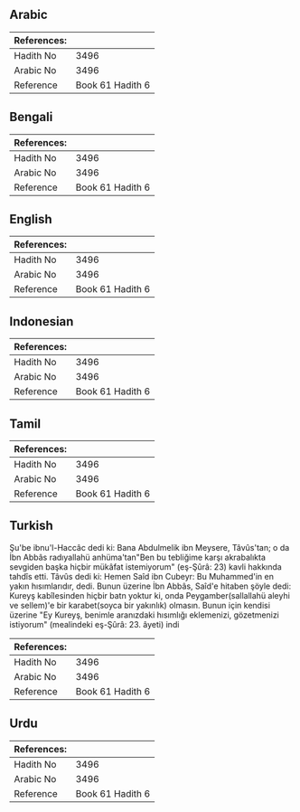 ## Arabic


<div dir="rtl" lang="ar" style={{fontSize:'larger',backgroundColor:'#f8f9fa',padding:20}}>

</div>
<div style={{backgroundColor:'#f8f9fa',padding:20, marginBottom: 10}}><table> <thead> <tr> <th>References:</th> <th></th> </tr> </thead> <tbody><tr><td>Hadith No</td><td>3496</td></tr><tr><td>Arabic No</td><td>3496</td></tr><tr><td>Reference</td><td>Book 61 Hadith 6</td></tr></tbody></table></div>

## Bengali


<div dir="ltr" lang="bn" style={{fontSize:'larger',backgroundColor:'#f8f9fa',padding:20}}>

</div>
<div style={{backgroundColor:'#f8f9fa',padding:20, marginBottom: 10}}><table> <thead> <tr> <th>References:</th> <th></th> </tr> </thead> <tbody><tr><td>Hadith No</td><td>3496</td></tr><tr><td>Arabic No</td><td>3496</td></tr><tr><td>Reference</td><td>Book 61 Hadith 6</td></tr></tbody></table></div>

## English


<div dir="ltr" lang="en" style={{fontSize:'larger',backgroundColor:'#f8f9fa',padding:20}}>

</div>
<div style={{backgroundColor:'#f8f9fa',padding:20, marginBottom: 10}}><table> <thead> <tr> <th>References:</th> <th></th> </tr> </thead> <tbody><tr><td>Hadith No</td><td>3496</td></tr><tr><td>Arabic No</td><td>3496</td></tr><tr><td>Reference</td><td>Book 61 Hadith 6</td></tr></tbody></table></div>

## Indonesian


<div dir="ltr" lang="id" style={{fontSize:'larger',backgroundColor:'#f8f9fa',padding:20}}>

</div>
<div style={{backgroundColor:'#f8f9fa',padding:20, marginBottom: 10}}><table> <thead> <tr> <th>References:</th> <th></th> </tr> </thead> <tbody><tr><td>Hadith No</td><td>3496</td></tr><tr><td>Arabic No</td><td>3496</td></tr><tr><td>Reference</td><td>Book 61 Hadith 6</td></tr></tbody></table></div>

## Tamil


<div dir="ltr" lang="ta" style={{fontSize:'larger',backgroundColor:'#f8f9fa',padding:20}}>

</div>
<div style={{backgroundColor:'#f8f9fa',padding:20, marginBottom: 10}}><table> <thead> <tr> <th>References:</th> <th></th> </tr> </thead> <tbody><tr><td>Hadith No</td><td>3496</td></tr><tr><td>Arabic No</td><td>3496</td></tr><tr><td>Reference</td><td>Book 61 Hadith 6</td></tr></tbody></table></div>

## Turkish


<div dir="ltr" lang="tr" style={{fontSize:'larger',backgroundColor:'#f8f9fa',padding:20}}>
Şu'be ibnu'l-Haccâc dedi ki: Bana Abdulmelik ibn Meysere, Tâvûs'tan; o da İbn Abbâs radıyallahü anhüma'tan"Ben bu tebliğime karşı akrabalıkta sevgiden başka hiçbir mükâfat istemiyorum" (eş-Şûrâ: 23) kavli hakkında tahdîs etti. Tâvûs dedi ki: Hemen Saîd ibn Cubeyr: Bu Muhammed'in en yakın hısımlarıdır, dedi. Bunun üzerine İbn Abbâs, Saîd'e hitaben şöyle dedi: Kureyş kabîlesinden hiçbir batn yoktur ki, onda Peygamber(sallallahü aleyhi ve sellem)'e bir karabet(soyca bir yakınlık) olmasın. Bunun için kendisi üzerine "Ey Kureyş, benimle aranızdaki hısımlığı eklemenizi, gözetmenizi istiyorum" (mealindeki eş-Şûrâ: 23. âyeti) indi
</div>
<div style={{backgroundColor:'#f8f9fa',padding:20, marginBottom: 10}}><table> <thead> <tr> <th>References:</th> <th></th> </tr> </thead> <tbody><tr><td>Hadith No</td><td>3496</td></tr><tr><td>Arabic No</td><td>3496</td></tr><tr><td>Reference</td><td>Book 61 Hadith 6</td></tr></tbody></table></div>

## Urdu


<div dir="rtl" lang="ur" style={{fontSize:'larger',backgroundColor:'#f8f9fa',padding:20}}>

</div>
<div style={{backgroundColor:'#f8f9fa',padding:20, marginBottom: 10}}><table> <thead> <tr> <th>References:</th> <th></th> </tr> </thead> <tbody><tr><td>Hadith No</td><td>3496</td></tr><tr><td>Arabic No</td><td>3496</td></tr><tr><td>Reference</td><td>Book 61 Hadith 6</td></tr></tbody></table></div>